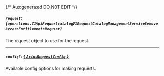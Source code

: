 {/* Autogenerated DO NOT EDIT  */}

##### `request`: *{`operations.C1ApiRequestcatalogV1RequestCatalogManagementServiceRemoveAccessEntitlementsRequest`}*
The request object to use for the request.
<Collapsible>
    <C1ApiRequestcatalogV1RequestCatalogManagementServiceRemoveAccessEntitlementsRequest/>
</Collapsible>

---
##### `config?`: [*{ `AxiosRequestConfig` }*](https://axios-http.com/docs/req_config)
Available config options for making requests.


